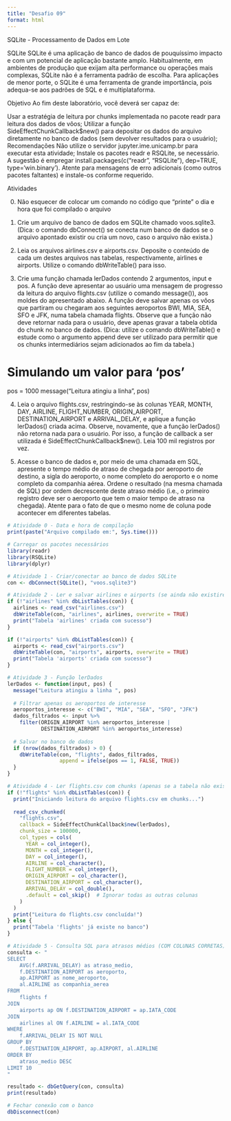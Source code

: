 ---
title: "Desafio 09"
format: html
---

SQLite - Processamento de Dados em Lote

SQLite
SQLite é uma aplicação de banco de dados de pouquíssimo impacto e com um potencial de aplicação bastante amplo. Habitualmente, em ambientes de produção que exijam alta performance ou operações mais complexas, SQLite não é a ferramenta padrão de escolha. Para aplicações de menor porte, o SQLite é uma ferramenta de grande importância, pois adequa-se aos padrões de SQL e é multiplataforma.

Objetivo
Ao fim deste laboratório, você deverá ser capaz de:

Usar a estratégia de leitura por chunks implementada no pacote readr para leitura dos dados de vôos;
Utilizar a função SideEffectChunkCallback$new() para depositar os dados do arquivo diretamente no banco de dados (sem devolver resultados para o usuário);
Recomendações
Não utilize o servidor jupyter.ime.unicamp.br para executar esta atividade;
Instale os pacotes readr e RSQLite, se necessário. A sugestão é empregar install.packages(c("readr", "RSQLite"), dep=TRUE, type='win.binary').
Atente para mensagens de erro adicionais (como outros pacotes faltantes) e instale-os conforme requerido.

Atividades

0. Não esquecer de colocar um comando no código que "printe" o dia e hora que foi compilado o arquivo

1. Crie um arquivo de banco de dados em SQLite chamado voos.sqlite3. (Dica: o comando dbConnect() se conecta num banco de dados se o arquivo apontado existir ou cria um novo, caso o arquivo não exista.)

2. Leia os arquivos airlines.csv e airports.csv. Deposite o conteúdo de cada um destes arquivos nas tabelas, respectivamente, airlines e airports. Utilize o comando dbWriteTable() para isso.

3. Crie uma função chamada lerDados contendo 2 argumentos, input e pos. A função deve apresentar ao usuário uma mensagem de progresso da leitura do arquivo flights.csv (utilize o comando message()), aos moldes do apresentado abaixo. A função deve salvar apenas os vôos que partiram ou chegaram aos seguintes aeroportos BWI, MIA, SEA, SFO e JFK, numa tabela chamada flights. Observe que a função não deve retornar nada para o usuário, deve apenas gravar a tabela obtida do chunk no banco de dados. (Dica: utilize o comando dbWriteTable() e estude como o argumento append deve ser utilizado para permitir que os chunks intermediários sejam adicionados ao fim da tabela.)

# Simulando um valor para 'pos'
pos = 1000
message("Leitura atingiu a linha ", pos)

4. Leia o arquivo flights.csv, restringindo-se às colunas YEAR, MONTH, DAY, AIRLINE, FLIGHT_NUMBER, ORIGIN_AIRPORT, DESTINATION_AIRPORT e ARRIVAL_DELAY, e aplique a função lerDados() criada acima. Observe, novamente, que a função lerDados() não retorna nada para o usuário. Por isso, a função de callback a ser utilizada é SideEffectChunkCallback$new(). Leia 100 mil registros por vez.

5. Acesse o banco de dados e, por meio de uma chamada em SQL, apresente o tempo médio de atraso de chegada por aeroporto de destino, a sigla do aeroporto, o nome completo do aeroporto e o nome completo da companhia aérea. Ordene o resultado (na mesma chamada de SQL) por ordem decrescente deste atraso médio (i.e., o primeiro registro deve ser o aeroporto que tem o maior tempo de atraso na chegada). Atente para o fato de que o mesmo nome de coluna pode acontecer em diferentes tabelas.

```{r}
# Atividade 0 - Data e hora de compilação
print(paste("Arquivo compilado em:", Sys.time()))

# Carregar os pacotes necessários
library(readr)
library(RSQLite)
library(dplyr)

# Atividade 1 - Criar/conectar ao banco de dados SQLite
con <- dbConnect(SQLite(), "voos.sqlite3")

# Atividade 2 - Ler e salvar airlines e airports (se ainda não existirem)
if (!"airlines" %in% dbListTables(con)) {
  airlines <- read_csv("airlines.csv")
  dbWriteTable(con, "airlines", airlines, overwrite = TRUE)
  print("Tabela 'airlines' criada com sucesso")
}

if (!"airports" %in% dbListTables(con)) {
  airports <- read_csv("airports.csv")
  dbWriteTable(con, "airports", airports, overwrite = TRUE)
  print("Tabela 'airports' criada com sucesso")
}

# Atividade 3 - Função lerDados
lerDados <- function(input, pos) {
  message("Leitura atingiu a linha ", pos)
  
  # Filtrar apenas os aeroportos de interesse
  aeroportos_interesse <- c("BWI", "MIA", "SEA", "SFO", "JFK")
  dados_filtrados <- input %>%
    filter(ORIGIN_AIRPORT %in% aeroportos_interesse | 
           DESTINATION_AIRPORT %in% aeroportos_interesse)
  
  # Salvar no banco de dados
  if (nrow(dados_filtrados) > 0) {
    dbWriteTable(con, "flights", dados_filtrados, 
                 append = ifelse(pos == 1, FALSE, TRUE))
  }
}

# Atividade 4 - Ler flights.csv com chunks (apenas se a tabela não existir)
if (!"flights" %in% dbListTables(con)) {
  print("Iniciando leitura do arquivo flights.csv em chunks...")
  
  read_csv_chunked(
    "flights.csv",
    callback = SideEffectChunkCallback$new(lerDados),
    chunk_size = 100000,
    col_types = cols(
      YEAR = col_integer(),
      MONTH = col_integer(),
      DAY = col_integer(),
      AIRLINE = col_character(),
      FLIGHT_NUMBER = col_integer(),
      ORIGIN_AIRPORT = col_character(),
      DESTINATION_AIRPORT = col_character(),
      ARRIVAL_DELAY = col_double(),
      .default = col_skip()  # Ignorar todas as outras colunas
    )
  )
  print("Leitura do flights.csv concluída!")
} else {
  print("Tabela 'flights' já existe no banco")
}

# Atividade 5 - Consulta SQL para atrasos médios (COM COLUNAS CORRETAS)
consulta <- "
SELECT 
    AVG(f.ARRIVAL_DELAY) as atraso_medio,
    f.DESTINATION_AIRPORT as aeroporto,
    ap.AIRPORT as nome_aeroporto,
    al.AIRLINE as companhia_aerea
FROM 
    flights f
JOIN 
    airports ap ON f.DESTINATION_AIRPORT = ap.IATA_CODE
JOIN 
    airlines al ON f.AIRLINE = al.IATA_CODE
WHERE 
    f.ARRIVAL_DELAY IS NOT NULL
GROUP BY 
    f.DESTINATION_AIRPORT, ap.AIRPORT, al.AIRLINE
ORDER BY 
    atraso_medio DESC
LIMIT 10
"

resultado <- dbGetQuery(con, consulta)
print(resultado)

# Fechar conexão com o banco
dbDisconnect(con)
```